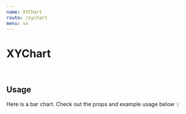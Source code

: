 ```yaml
---
name: XYChart
route: /xychart
menu: vx
---
```


<h1 style={{ margin: '0px' }}>XYChart</h1>

<br />

## Usage

Here is a bar chart.
Check out the props and example usage below 💡


<Playground>
<Motor  
 config={config}>  
  <Filter label='CanonicalDate' dimension={['CanonicalDate']} />
  <Filter label='Forcast Day' dimension={['Forcast Day']} />
    <XYChart // width={750} height={400}  events={true}
    colorTheme="bio"
    type="bar"
      cols={[
      { qField: 'CanonicalDate', qLabel: 'CanonicalDate' },
      { qField: '=Sum([Hours])', qLabel: 'Hours' },
      { qField: '=Sum([Forcast Day])', qLabel: 'Forecast Day' },
    ]}/>
  </Motor>
</Playground>
